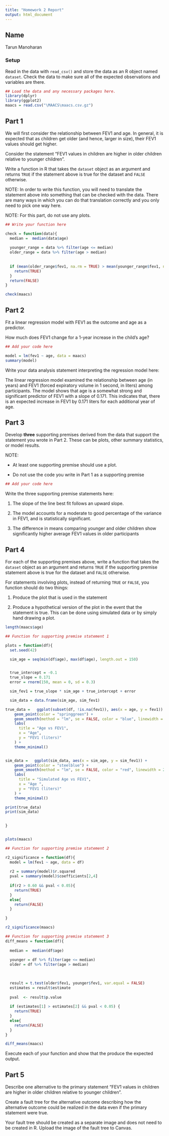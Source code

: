 ```yaml
---
title: "Homework 2 Report"
output: html_document
---
```



## Name

Tarun Manoharan

### Setup

Read in the data with `read_csv()` and store the data as an R object named `dataset`. Check the data to make sure all of the expected observations and variables are there.


```r
## Load the data and any necessary packages here.
library(dplyr)
library(ggplot2)
maacs = read.csv("\MAACS\maacs.csv.gz")

```

## Part 1

We will first consider the relationship between FEV1 and age. In general, it is expected that as children get older (and hence, larger in size), their FEV1 values should get higher. 

Consider the statement "FEV1 values in children are higher in older children relative to younger children". 

Write a function in R that takes the `dataset` object as an argument and returns `TRUE` if the statement above is true for the dataset and `FALSE` otherwise. 

NOTE: In order to write this function, you will need to translate the statement above into something that can be checked with the data. There are many ways in which you can do that translation correctly and you only need to pick one way here. 

NOTE: For this part, do not use any plots.

```r
## Write your function here

check = function(data){
  median =  median(data$age)
  
  younger_range = data %>% filter(age <= median)
  older_range = data %>% filter(age > median)
  
  
  if (mean(older_range$fev1, na.rm = TRUE) > mean(younger_range$fev1, na.rm = TRUE)){
    return(TRUE)
  }
  return(FALSE)
}

check(maacs)

```


## Part 2

Fit a linear regression model with FEV1 as the outcome and age as a predictor.

How much does FEV1 change for a 1-year increase in the child's age? 

```r
## Add your code here

model = lm(fev1 ~ age, data = maacs)
summary(model)

```


Write your data analysis statement interpreting the regression model here:

The linear regression model examined the relationship between age (in years) and FEV1 (forced expiratory volume in 1 second, in liters) among participants. The model shows that age is a somewhat strong and significant predictor of FEV1 with a slope of 0.171. This indicates that, there is an expected increase in FEV1 by 0.171 liters for each additional year of age.

## Part 3

Develop **three** supporting premises derived from the data that support the statement you wrote in Part 2. These can be plots, other summary statistics, or model results. 

NOTE: 

* At least one supporting premise should use a plot.

* Do not use the code you write in Part 1 as a supporting premise

```r
## Add your code here

```


Write the three supporting premise statements here:

1. The slope of the line best fit follows an upward slope. 

2. The model accounts for a moderate to good percentage of the variance in FEV1, and is statistically significant. 

3. The difference in means comparing younger and older children show significantly higher average FEV1 values in older participants


## Part 4

For each of the supporting premises above, write a function that takes the `dataset` object as an argument and returns `TRUE` if the supporting premise statement above is true for the dataset and `FALSE` otherwise. 

For statements involving plots, instead of returning `TRUE` or `FALSE`, you function should do two things:

1. Produce the plot that is used in the statement

2. Produce a hypothetical version of the plot in the event that the statement is true. This can be done using simulated data or by simply hand drawing a plot.
```r

length(maacs$age)
```

```r
## Function for supporting premise statement 1

plots = function(df){
  set.seed(42)

  sim_age = seq(min(df$age), max(df$age), length.out = 150)


  true_intercept = -0.1
  true_slope = 0.171
  error = rnorm(150, mean = 0, sd = 0.3)

  sim_fev1 = true_slope * sim_age + true_intercept + error

  sim_data = data.frame(sim_age, sim_fev1)

true_data =   ggplot(subset(df, !is.na(fev1)), aes(x = age, y = fev1)) +
    geom_point(color = "springgreen") + 
    geom_smooth(method = "lm", se = FALSE, color = "blue", linewidth = 2) + 
    labs(
      title = "Age vs FEV1",
      x = "Age",
      y = "FEV1 (liters)"
    ) + 
    theme_minimal()


sim_data =   ggplot(sim_data, aes(x = sim_age, y = sim_fev1)) +
    geom_point(color = "steelblue") +
    geom_smooth(method = "lm", se = FALSE, color = "red", linewidth = 2) +
    labs(
      title = "Simulated Age vs FEV1",
      x = "Age ",
      y = "FEV1 (liters)"
    ) +
    theme_minimal()

print(true_data)
print(sim_data)

  
}


plots(maacs)

```


```r
## Function for supporting premise statement 2

r2_significance = function(df){
  model = lm(fev1 ~ age, data = df)
  
  r2 = summary(model)$r.squared
  pval = summary(model)$coefficients[2,4]
  
  if(r2 > 0.60 && pval < 0.05){
    return(TRUE)
  }
  else{
    return(FALSE)
  }

}

r2_significance(maacs)

```


```r
## Function for supporting premise statement 3
diff_means = function(df){
  
  median =  median(df$age)
  
  younger = df %>% filter(age <= median)
  older = df %>% filter(age > median)
  
  

  result = t.test(older$fev1, younger$fev1, var.equal = FALSE)
  estimates = result$estimate
  
  pval  <- result$p.value
  
  if (estimates[1] > estimates[2] && pval < 0.05) {
    return(TRUE)
  }
  else{
    return(FALSE)
  }
}

diff_means(maacs)

```

Execute each of your function and show that the produce the expected output.




## Part 5

Describe one alternative to the primary statement "FEV1 values in children are higher in older children relative to younger children". 

Create a fault tree for the alternative outcome describing how the alternative outcome could be realized in the data even if the primary statement were true.

Your fault tree should be created as a separate image and does not need to be created in R. Upload the image of the fault tree to Canvas.


